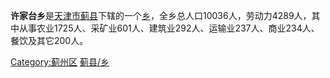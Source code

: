 '''许家台乡'''是[[天津市|天津市]][[蓟县|蓟县]]下辖的一个[[乡|乡]]，全乡总人口10036人，劳动力4289人，其中从事农业1725人、采矿业601人、建筑业292人、运输业237人、商业234人、餐饮及其它200人。

{{天津小作品}}
{{蓟县行政区划}}
[[Category:蓟州区|Category:蓟州区]]
[[Category:天津乡镇|蓟县/乡]]